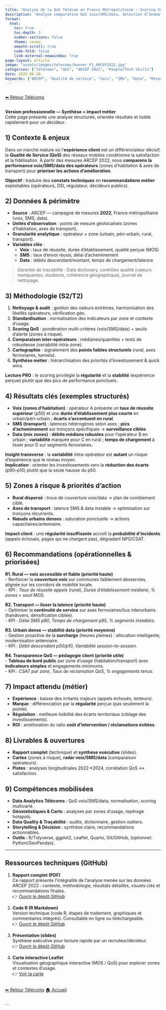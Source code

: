 ```yaml
---
title: "Analyse de la QoS Télécom en France Métropolitaine – Scoring Voix/SMS/Data – ARCEP 2022"
description: "Analyse comparative QoS voix/SMS/data, détection d’anomalies et recommandations opérationnelles alignées avec les standards internationaux."
format:
  html:
    toc: true
    toc-depth: 3
    number-sections: false
    theme: cosmo
    smooth-scroll: true
    code-fold: false
    link-external-newwindow: true
page-layout: article
image: "assets/images/telecoms/banner_P1_ARCEP2022.jpg"
categories: ["Télécoms", "QoS", "ARCEP 2022", "People/Tech Skills"]
date: 2025-06-28
keywords: ["ARCEP", "Qualité de service", "Voix", "SMS", "Data", "Réseaux mobiles", "France"]
---
```


<div class="nav-inline">
  <a href="index.qmd" class="btn btn-outline-secondary">⬅ Retour Télécoms</a>
</div>

::: {.callout-info}
**Version professionnelle — Synthèse + impact métier**  
Cette page présente une analyse structurée, orientée résultats et lisible rapidement pour un décideur.
:::

## 1) Contexte & enjeux
Dans un marché mature où l’**expérience client** est un différenciateur décisif, la **Qualité de Service (QoS)** des réseaux mobiles conditionne la satisfaction et la fidélisation. À partir des mesures ARCEP 2022, nous **comparons la performance voix/SMS/data des opérateurs** (zones d’habitation & axes de transport) pour **prioriser les actions d’amélioration**.

**Objectif** : traduire des **constats techniques** en **recommandations métier** exploitables (opérateurs, DSI, régulateur, décideurs publics).

## 2) Données & périmètre
- **Source** : ARCEP — campagne de mesures **2022**, France métropolitaine (voix, SMS, data).
- **Unités d’observation** : points de mesure géolocalisés (zones d’habitation, axes de transport).
- **Granularité analytique** : opérateur × zone (urbain, péri-urbain, rural, transport).
- **Variables clés** :
  - **Voix** : taux de réussite, durée d’établissement, qualité perçue (MOS)
  - **SMS** : taux d’envoi réussi, délai d’acheminement
  - **Data** : débits descendant/montant, temps de chargement/latence

> _Garantie de traçabilité_ : Data dictionary, contrôles qualité (valeurs manquantes, doublons, cohérence géographique), journal de nettoyage.

## 3) Méthodologie (S2/T2)
1. **Nettoyage & audit** : gestion des valeurs extrêmes, harmonisation des libellés opérateurs, vérification géo.
2. **Standardisation** : normalisation des indicateurs par zone et contexte d’usage.
3. **Scoring QoS** : pondération multi-critères (voix/SMS/data) + seuils d’alerte (zones à risque).
4. **Comparaison inter-opérateurs** : médianes/quantiles + tests de robustesse (variabilité intra-zone).
5. **Cartographie** : signalement des **points faibles structurels** (rural, axes ferroviaires, tunnels).
6. **Synthèse métier** : hiérarchisation des priorités d’investissement & quick wins.

::: {.callout-tip}
**Lecture PRO** : le scoring privilégie la **régularité** et la **stabilité** (expérience perçue) plutôt que des pics de performance ponctuels.
:::

## 4) Résultats clés (exemples structurés)
- **Voix (zones d’habitation)** : opérateur A présente un **taux de réussite supérieur** (p50) et une **durée d’établissement plus courte** en urbain/péri-urbain ; **écarts s’accentuent en rural**.
- **SMS (transport)** : latences hétérogènes selon axes ; **pics d’acheminement** sur tronçons spécifiques → **surveillance ciblée**.
- **Data (mix zones)** : **débits médians robustes** pour l’opérateur B en urbain ; **variabilité** marquée pour C en rural ; **temps de chargement** à lisser pour D sur segments ferroviaires.

**Insight transverse** : la **variabilité** intra-opérateur est **autant** un risque d’expérience que le niveau moyen.  
**Implication** : orienter les investissements vers la **réduction des écarts** (p90–p10) plutôt que la seule hausse du p50.

## 5) Zones à risque & priorités d’action
- **Rural dispersé** : trous de couverture voix/data → plan de comblement ciblé.
- **Axes de transport** : latence SMS & data instable → optimisation sur tronçons récurrents.
- **Nœuds urbains denses** : saturation ponctuelle → actions capacitaires/antennaire.

::: {.callout-warning}
**Impact client** : une **régularité insuffisante** accroît la **probabilité d’incidents** (appels échoués, pages qui ne chargent pas), dégradant NPS/CSAT.
:::

## 6) Recommandations (opérationnelles & priorisées)
**R1. Rural — voix accessible et fiable (priorité haute)**  
- Renforcer la **couverture voix** sur communes faiblement desservies, alignée sur les corridors de mobilité locale.  
- KPI : _Taux de réussite appels (rural)_, _Durée d’établissement médiane_, _% zones < seuil MOS_.

**R2. Transport — lisser la latence (priorité haute)**  
- Optimiser la **continuité de service** sur axes ferroviaires/bus interurbains (handovers, densification ciblée).  
- KPI : _Délai SMS p90_, _Temps de chargement p95_, _% segments instables_.

**R3. Urbain dense — stabilité data (priorité moyenne)**  
- Gestion proactive de la **surcharge** (heures pleines) : allocation intelligente, modernisation antennaire.  
- KPI : _Débit descendant p50/p10_, _Variabilité session-to-session_.

**R4. Transparence QoS — pédagogie client (priorité utile)**  
- **Tableau de bord public** par zone d’usage (habitation/transport) avec **indicateurs simples** et engagements minimums.  
- KPI : _CSAT par zone_, _Taux de réclamation QoS_, _% engagements tenus_.

## 7) Impact attendu (métier)
- **Expérience** : baisse des irritants majeurs (appels échoués, lenteurs).
- **Marque** : différenciation par la **régularité** perçue (pas seulement la pointe).
- **Régulation** : meilleure lisibilité des écarts territoriaux (ciblage des investissements).
- **ROI** : amélioration du ratio **coût d’intervention / réclamations évitées**.

## 8) Livrables & ouvertures
- **Rapport complet** (technique) et **synthèse exécutive** (slides).
- **Cartes** (zones à risque), **radar voix/SMS/data** (comparaison opérateurs).
- **Pistes** : analyses longitudinales 2022→2024, corrélation QoS ↔ satisfaction.

## 9) Compétences mobilisées
- **Data Analytics Télécoms** : QoS voix/SMS/data, normalisation, scoring multivarié.
- **Géostatistiques & Carto** : analyses par zones d’usage, repérage hotspots.
- **Data Quality & Traçabilité** : audits, dictionnaire, gestion outliers.
- **Storytelling & Décision** : synthèse claire, recommandations actionnables.
- **Outils** : R/Tidyverse, ggplot2, Leaflet, Quarto, Git/GitHub, (optionnel: Python/GeoPandas).

---

## Ressources techniques (GitHub)

1. **Rapport complet (PDF)**  
   Ce rapport présente l’intégralité de l’analyse menée sur les données ARCEP 2022 : contexte, méthodologie, résultats détaillés, visuels clés et recommandations finales.  
   👉 [Ouvrir le dépôt GitHub](https://github.com/Nancy-Jennifer/Rapport_-complet_QoS_ARCEP-2022){target="_blank"}

2. **Code R (R Markdown)**  
   Version technique (code R, étapes de traitement, graphiques et commentaires intégrés). Consultable en ligne ou téléchargeable.  
   👉 [Ouvrir le dépôt GitHub](https://github.com/Nancy-Jennifer/Rapport_-Markdown_QoS_ARCEP-2022){target="_blank"}

3. **Présentation (slides)**  
   Synthèse exécutive pour lecture rapide par un recruteur/décideur.  
   👉 [Ouvrir le dépôt GitHub](https://github.com/Nancy-Jennifer/Presentation_QoS_Telecom_-ARCEP-FRANCE_2022){target="_blank"}

4. **Carte interactive Leaflet**  
   Visualisation géographique interactive (MOS / QoS) pour explorer zones et contextes d’usage.  
   👉 [Voir la carte](https://nancy-jennifer.github.io/carte-leaflet/carte_leaflet_mos.html){target="_blank"}

<div class="nav-inline">
  <a href="index.qmd" class="btn btn-outline-secondary">⬅ Retour Télécoms</a>
  <a href="../index.qmd" class="btn btn-light">🏠 Accueil</a>
</div>

<style>
.nav-inline{
  display: flex;
  gap: 12px;
  flex-wrap: wrap;
  margin: 8px 0 16px;
}
</style>
```
